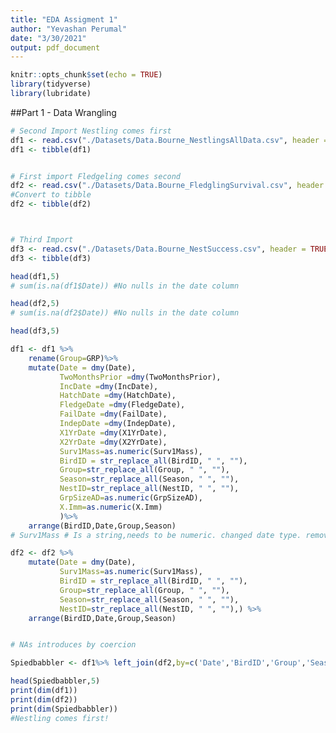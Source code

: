 ```yaml
---
title: "EDA Assigment 1"
author: "Yevashan Perumal"
date: "3/30/2021"
output: pdf_document
---
```


```r
knitr::opts_chunk$set(echo = TRUE)
library(tidyverse)
library(lubridate)
```



##Part 1 - Data Wrangling


```r
# Second Import Nestling comes first
df1 <- read.csv("./Datasets/Data.Bourne_NestlingsAllData.csv", header = TRUE)
df1 <- tibble(df1)


# First import Fledgeling comes second
df2 <- read.csv("./Datasets/Data.Bourne_FledglingSurvival.csv", header = TRUE)
#Convert to tibble
df2 <- tibble(df2)



# Third Import
df3 <- read.csv("./Datasets/Data.Bourne_NestSuccess.csv", header = TRUE)
df3 <- tibble(df3)
```

```r
head(df1,5)
# sum(is.na(df1$Date)) #No nulls in the date column
```
```r
head(df2,5)
# sum(is.na(df2$Date)) #No nulls in the date column
```

```r
head(df3,5)
```


```r
df1 <- df1 %>% 
    rename(Group=GRP)%>% 
    mutate(Date = dmy(Date),
           TwoMonthsPrior =dmy(TwoMonthsPrior),
           IncDate =dmy(IncDate),
           HatchDate =dmy(HatchDate),
           FledgeDate =dmy(FledgeDate),
           FailDate =dmy(FailDate),
           IndepDate =dmy(IndepDate),
           X1YrDate =dmy(X1YrDate),
           X2YrDate =dmy(X2YrDate),
           Surv1Mass=as.numeric(Surv1Mass),
           BirdID = str_replace_all(BirdID, " ", ""),
           Group=str_replace_all(Group, " ", ""),
           Season=str_replace_all(Season, " ", ""),
           NestID=str_replace_all(NestID, " ", ""),
           GrpSizeAD=as.numeric(GrpSizeAD),
           X.Imm=as.numeric(X.Imm)
           )%>%
    arrange(BirdID,Date,Group,Season)
# Surv1Mass # Is a string,needs to be numeric. changed date type. remove whitespace.

df2 <- df2 %>%
    mutate(Date = dmy(Date),
           Surv1Mass=as.numeric(Surv1Mass),
           BirdID = str_replace_all(BirdID, " ", ""),
           Group=str_replace_all(Group, " ", ""),
           Season=str_replace_all(Season, " ", ""),
           NestID=str_replace_all(NestID, " ", ""),) %>% 
    arrange(BirdID,Date,Group,Season)


# NAs introduces by coercion
```
```r
Spiedbabbler <- df1%>% left_join(df2,by=c('Date','BirdID','Group','Season','NestID'))

head(Spiedbabbler,5)
print(dim(df1))
print(dim(df2))
print(dim(Spiedbabbler))
#Nestling comes first!

```

